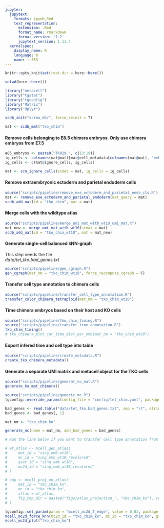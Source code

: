 ```yaml
---
jupyter:
  jupytext:
    formats: ipynb,Rmd
    text_representation:
      extension: .Rmd
      format_name: rmarkdown
      format_version: '1.2'
      jupytext_version: 1.11.4
  kernelspec:
    display_name: R
    language: R
    name: ir353
---
```


```r
knitr::opts_knit$set(root.dir = here::here())
```

```r
setwd(here::here())
```

```r
library("metacell")
library("tgstat")
library("tgconfig")
library("Matrix")
library("dplyr")
```

```r
scdb_init("scrna_db/", force_reinit = T)
```

```r
mat <- scdb_mat("tko_chim")
```

#### Remove cells belonging to E8.5 chimera embryos. Only use chimera embryos from E7.5

```r
e85_embryos <- paste0("TKO29_", c(13:19))
ig_cells <- colnames(mat@mat)[mat@cell_metadata[colnames(mat@mat), "embryo"] %in% e85_embryos]
ig_cells <- c(mat@ignore_cells, ig_cells)

mat <- scm_ignore_cells(scmat = mat, ig_cells = ig_cells)
```

#### Remove extraembryonic ectoderm and parietal endoderm cells

```r
source("scripts/pipeline/remove_exe_ectoderm_and_parietal_endo_cls.R")
mat <- remove_exe_ectoderm_and_parietal_endoderm(mat_query = mat)
scdb_add_mat(id = "tko_chim", mat = mat)
```

#### Merge cells with the wildtype atlas

```r
source("scripts/pipeline/merge_umi_mat_with_wt10_umi_mat.R")
mat_new <- merge_umi_mat_with_wt10(scmat = mat)
scdb_add_mat(id = "tko_chim_wt10", mat = mat_new)
```

#### Generate single-cell balanced kNN-graph
This step needs the file  
_data/tet_tko.bad_genes.txt_

```r
source("scripts/pipeline/gen_cgraph.R")
gen_cgraph(mat_nm = "tko_chim_wt10", force_recompute_cgraph = F)
```

#### Transfer cell type annotation to chimera cells

```r
source("scripts/pipeline/transfer_cell_type_annotation.R")
transfer_color_chimera_tetraploid(mat_nm = "tko_chim_wt10")
```

#### Time chimera embryos based on their host and KO cells

```r
source("scripts/pipeline/tko_chim_timing.R")
source("scripts/pipeline/transfer_time_annotation.R")
tko_chim_timing()
# tko_chimera_plot_cor_time_dist_per_emb(mat_nm = "tko_chim_wt10")
```

#### Export infered time and cell type into table

```r
source("scripts/pipeline/create_metadata.R")
create_tko_chimera_metadata()
```

#### Generate a separate UMI matrix and metacell object for the TKO cells

```r
source("scripts/pipeline/generat_ko_mat.R")
generate_ko_mat_chimera()
```

```r
source("scripts/pipeline/generic_mc.R")
tgconfig::override_params(config_file = "config/tet_chim.yaml", package = "metacell")

bad_genes <- read.table("data/tet_tko.bad_genes.txt", sep = "\t", stringsAsFactors = F)
bad_genes <- bad_genes[, 1]

mat_nm <- "tko_chim_ko"

generate_mc(name = mat_nm, add_bad_genes = bad_genes)
```

```r
# Run the line below if you want to transfer cell type annotation from the WT atlas to the tko_chim_ko metacell object

# wt_atlas <- mcell_gen_atlas(
#     mat_id = "sing_emb_wt10",
#     mc_id = "sing_emb_wt10_recolored",
#     gset_id = "sing_emb_wt10",
#     mc2d_id = "sing_emb_wt10_recolored"
# )

# cmp <- mcell_proj_on_atlas(
#     mat_id = "tko_chim_ko",
#     mc_id = "tko_chim_ko",
#     atlas = wt_atlas,
#     fig_cmp_dir = paste0("figs/atlas_projection_", "tko_chim_ko"), recolor_mc_id = "tko_chim_ko", ten2mars = F
# )
```

```r
tgconfig::set_param(param = "mcell_mc2d_T_edge", value = 0.03, package = "metacell")
mcell_mc2d_force_knn(mc2d_id = "tko_chim_ko", mc_id = "tko_chim_ko", graph_id = "tko_chim_ko", graph_parametric = T, feats_gset = "tko_chim_ko")
mcell_mc2d_plot("tko_chim_ko")
```

```r

```
